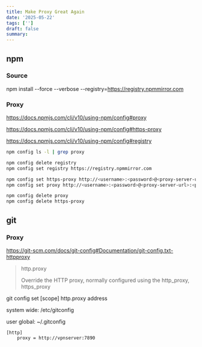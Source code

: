 ```yaml
---
title: Make Proxy Great Again
date: '2025-05-22'
tags: ['']
draft: false
summary:
---
```


## npm

### Source

npm install --force --verbose --registry=https://registry.npmmirror.com

### Proxy

https://docs.npmjs.com/cli/v10/using-npm/config#proxy

https://docs.npmjs.com/cli/v10/using-npm/config#https-proxy

https://docs.npmjs.com/cli/v10/using-npm/config#registry

```sh
npm config ls -l | grep proxy

npm config delete registry
npm config set registry https://registry.npmmirror.com

npm config set https-proxy http://<username>:<password>@<proxy-server-url>:<port>
npm config set proxy http://<username>:<password>@<proxy-server-url>:<port>

npm config delete proxy
npm config delete https-proxy
```

## git

### Proxy

https://git-scm.com/docs/git-config#Documentation/git-config.txt-httpproxy

> http.proxy
>
>   Override the HTTP proxy, normally configured using the http_proxy, https_proxy

git config set [scope] http.proxy address

system wide: /etc/gitconfig

user global: ~/.gitconfig

```
[http]
    proxy = http://vpnserver:7890
```

